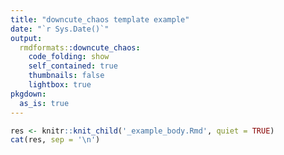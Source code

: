 ```yaml
---
title: "downcute_chaos template example"
date: "`r Sys.Date()`"
output:
  rmdformats::downcute_chaos:
    code_folding: show
    self_contained: true
    thumbnails: false
    lightbox: true
pkgdown:
  as_is: true
---
```



```r
res <- knitr::knit_child('_example_body.Rmd', quiet = TRUE)
cat(res, sep = '\n')
```
